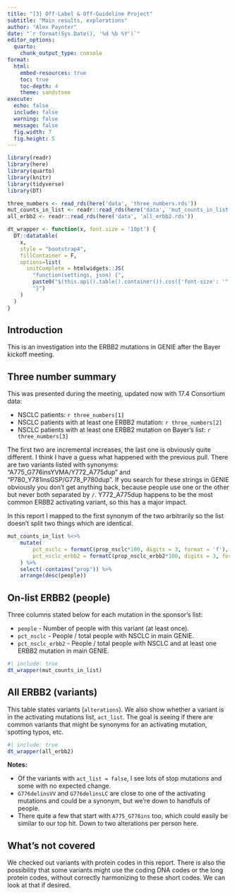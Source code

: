 ```yaml
---
title: "[3] Off-Label & Off-Guideline Project"
subtitle: "Main results, explorations"
author: "Alex Paynter"
date: "`r format(Sys.Date(), '%d %b %Y')`"
editor_options:
  quarto:
    chunk_output_type: console
format:
  html:
    embed-resources: true
    toc: true
    toc-depth: 4
    theme: sandstone 
execute:
  echo: false
  include: false
  warning: false
  message: false
  fig.width: 7
  fig.height: 5
---
```


```r
library(readr)
library(here)
library(quarto)
library(knitr)
library(tidyverse)
library(DT)
```
```r
three_numbers <- read_rds(here('data', 'three_numbers.rds'))
mut_counts_in_list <- readr::read_rds(here('data', 'mut_counts_in_list.rds'))
all_erbb2 <- readr::read_rds(here('data', 'all_erbb2.rds'))
```


```r
dt_wrapper <- function(x, font.size = '10pt') {
  DT::datatable(
    x,
    style = "bootstrap4",
    fillContainer = F,
    options=list(
      initComplete = htmlwidgets::JS(
        "function(settings, json) {",
        paste0("$(this.api().table().container()).css({'font-size': '", font.size, "'});"),
        "}")
    ) 
  )
}
```


## Introduction

This is an investigation into the ERBB2 mutations in GENIE after the Bayer kickoff meeting.  

## Three number summary

This was presented during the meeting, updated now with 17.4 Consortium data:

- NSCLC patients:  `r three_numbers[1]`
- NSCLC patients with at least one ERBB2 mutation: `r three_numbers[2]`
- NSCLC patients with at least one ERBB2 mutation on Bayer's list: `r three_numbers[3]`

The first two are incremental increases, the last one is obviously quite different.  I think I have a guess what happened with the previous pull.  There are two variants listed with synonyms: "A775_G776insYVMA/Y772_A775dup" and "P780_Y781insGSP/G778_P780dup".  If you search for these strings in GENIE obviously you don't get anything back, because people use one or the other but never both separated by `/`.  Y772_A775dup happens to be the most common ERBB2 activating variant, so this has a major impact.

In this report I mapped to the first synonym of the two arbitrarily so the list doesn't split two things which are identical.

```r
mut_counts_in_list %<>%
    mutate(
        pct_nsclc = formatC(prop_nsclc*100, digits = 3, format = 'f'),
        pct_nsclc_erbb2 = formatC(prop_nsclc_erbb2*100, digits = 3, format = 'f')
    ) %>%
    select(-contains("prop")) %>%
    arrange(desc(people))
```

## On-list ERBB2 (people)

Three columns stated below for each mutation in the sponsor's list:

- `people` - Number of people with this variant (at least once).
- `pct_nsclc` - People / total people with NSCLC in main GENIE.
- `pct_nsclc_erbb2` - People / total people with NSCLC and at least one ERBB2 mutation in main GENIE.

```r
#| include: true
dt_wrapper(mut_counts_in_list)
```
## All ERBB2 (variants)

This table states variants (`alterations`).  We also show whether a variant is in the activating mutations list, `act_list`.  The goal is seeing if there are common variants that might be synonyms for an activating mutation, spotting typos, etc.

```r
#| include: true
dt_wrapper(all_erbb2)
```
**Notes:**

- Of the variants with `act_list = false`, I see lots of stop mutations and some with no expected change.
- `G776delinsVV` and `G776delinsLC` are close to one of the activating mutations and could be a synonym, but we're down to handfuls of people.
- There quite a few that start with `A775_G776ins` too, which could easily be similar to our top hit.  Down to two alterations per person here.

## What's not covered

We checked out variants with protein codes in this report.  There is also the possibility that some variants might use the coding DNA codes or the long protein codes, without correctly harmonizing to these short codes.  We can look at that if desired.





